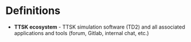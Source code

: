 # Definitions

- **TTSK ecosystem** - TTSK simulation software (TD2) and all associated applications and tools (forum, Gitlab, internal chat, etc.)